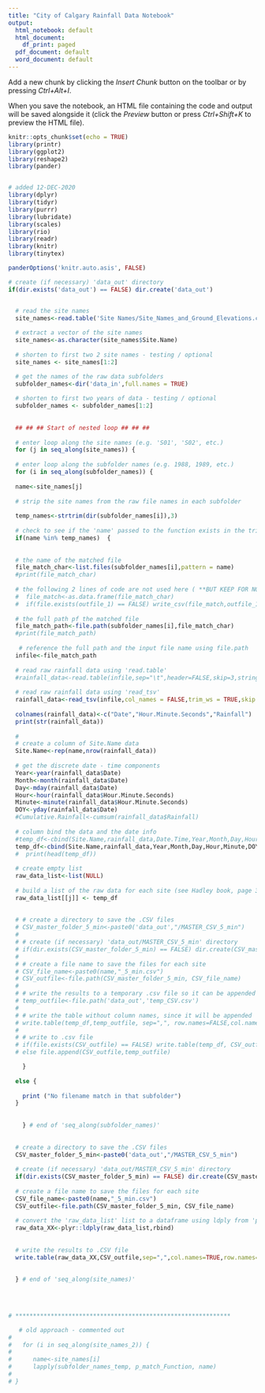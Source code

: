 ```yaml
---
title: "City of Calgary Rainfall Data Notebook"
output:
  html_notebook: default
  html_document:
    df_print: paged
  pdf_document: default
  word_document: default
---
```


Add a new chunk by clicking the *Insert Chunk* button on the toolbar or by pressing *Ctrl+Alt+I*.

When you save the notebook, an HTML file containing the code and output will be saved alongside it (click the *Preview* button or press *Ctrl+Shift+K* to preview the HTML file).


```r
knitr::opts_chunk$set(echo = TRUE)
library(printr)
library(ggplot2)
library(reshape2)
library(pander)


# added 12-DEC-2020
library(dplyr)
library(tidyr)
library(purrr)
library(lubridate)
library(scales)
library(rio)
library(readr)
library(knitr)
library(tinytex)

panderOptions('knitr.auto.asis', FALSE)
```



```r


# create (if necessary) 'data_out' directory
if(dir.exists('data_out') == FALSE) dir.create('data_out')


  # read the site names
  site_names<-read.table('Site Names/Site_Names_and_Ground_Elevations.csv',sep=",",header=TRUE,stringsAsFactors = FALSE)
 
  # extract a vector of the site names
  site_names<-as.character(site_names$Site.Name)
  
  # shorten to first two 2 site names - testing / optional
  site_names <- site_names[1:2]

  # get the names of the raw data subfolders
  subfolder_names<-dir('data_in',full.names = TRUE)
 
  # shorten to first two years of data - testing / optional
  subfolder_names <- subfolder_names[1:2]
  
  
  ## ## ## Start of nested loop ## ## ##
  
  # enter loop along the site names (e.g. 'S01', 'S02', etc.)  
  for (j in seq_along(site_names)) {
  
  # enter loop along the subfolder names (e.g. 1988, 1989, etc.)
  for (i in seq_along(subfolder_names)) {
  
  name<-site_names[j]
  
  # strip the site names from the raw file names in each subfolder
  
  temp_names<-strtrim(dir(subfolder_names[i]),3)
 
  # check to see if the 'name' passed to the function exists in the trimmed file names
  if(name %in% temp_names)  {
    
 
  # the name of the matched file
  file_match_char<-list.files(subfolder_names[i],pattern = name)
  #print(file_match_char)
  
  # the following 2 lines of code are not used here ( **BUT KEEP FOR NOW - the FILE APPEND MAY BE NEEDED ELSEWHERE **)
  #  file_match<-as.data.frame(file_match_char)
  #  if(file.exists(outfile_1) == FALSE) write_csv(file_match,outfile_1) else write_csv(file_match,outfile_1,append = TRUE)
  
  # the full path pf the matched file
  file_match_path<-file.path(subfolder_names[i],file_match_char)
  #print(file_match_path)
  
   # reference the full path and the input file name using file.path
  infile<-file_match_path
  
  # read raw rainfall data using 'read.table'
  #rainfall_data<-read.table(infile,sep="\t",header=FALSE,skip=3,stringsAsFactors = FALSE)
  
  # read raw rainfall data using 'read_tsv'
  rainfall_data<-read_tsv(infile,col_names = FALSE,trim_ws = TRUE,skip = 3)
  
  colnames(rainfall_data)<-c("Date","Hour.Minute.Seconds","Rainfall")
  print(str(rainfall_data))
  
  #
  # create a column of Site.Name data
  Site.Name<-rep(name,nrow(rainfall_data))
  
  # get the discrete date - time components
  Year<-year(rainfall_data$Date)
  Month<-month(rainfall_data$Date)
  Day<-mday(rainfall_data$Date)
  Hour<-hour(rainfall_data$Hour.Minute.Seconds)
  Minute<-minute(rainfall_data$Hour.Minute.Seconds)  
  DOY<-yday(rainfall_data$Date)
  #Cumulative.Rainfall<-cumsum(rainfall_data$Rainfall)
  
  # column bind the data and the date info
  #temp_df<-cbind(Site.Name,rainfall_data,Date.Time,Year,Month,Day,Hour,Minute,DOY)
  temp_df<-cbind(Site.Name,rainfall_data,Year,Month,Day,Hour,Minute,DOY)
  #  print(head(temp_df))
  
  # create empty list
  raw_data_list<-list(NULL)
  
  # build a list of the raw data for each site (see Hadley book, page 319)
  raw_data_list[[j]] <- temp_df
  
  
  # # create a directory to save the .CSV files
  # CSV_master_folder_5_min<-paste0('data_out',"/MASTER_CSV_5_min")
  # 
  # # create (if necessary) 'data_out/MASTER_CSV_5_min' directory
  # if(dir.exists(CSV_master_folder_5_min) == FALSE) dir.create(CSV_master_folder_5_min)
  # 
  # # create a file name to save the files for each site
  # CSV_file_name<-paste0(name,"_5_min.csv")
  # CSV_outfile<-file.path(CSV_master_folder_5_min, CSV_file_name)
  # 
  # # write the results to a temporary .csv file so it can be appended to the original Pass #1 file
  # temp_outfile<-file.path('data_out','temp_CSV.csv')
  # 
  # # write the table without column names, since it will be appended  
  # write.table(temp_df,temp_outfile, sep=",", row.names=FALSE,col.names = FALSE)
  # 
  # # write to .csv file
  # if(file.exists(CSV_outfile) == FALSE) write.table(temp_df, CSV_outfile, sep=",", row.names=FALSE,col.names = TRUE) 
  # else file.append(CSV_outfile,temp_outfile)

    }   
    
  else {
    
    print ("No filename match in that subfolder")
  }  
    
  
    } # end of 'seq_along(subfolder_names)'
    
 
  # create a directory to save the .CSV files
  CSV_master_folder_5_min<-paste0('data_out',"/MASTER_CSV_5_min")
 
  # create (if necessary) 'data_out/MASTER_CSV_5_min' directory
  if(dir.exists(CSV_master_folder_5_min) == FALSE) dir.create(CSV_master_folder_5_min)
  
  # create a file name to save the files for each site
  CSV_file_name<-paste0(name,"_5_min.csv")
  CSV_outfile<-file.path(CSV_master_folder_5_min, CSV_file_name)
    
  # convert the 'raw_data_list' list to a dataframe using ldply from 'plyr' package
  raw_data_XX<-plyr::ldply(raw_data_list,rbind)
  
  
  # write the results to .CSV file
  write.table(raw_data_XX,CSV_outfile,sep=",",col.names=TRUE,row.names=FALSE)   
    
     
  } # end of 'seq_along(site_names)'
  
 
  

# *************************************************************

   # old approach - commented out
#     
#   for (i in seq_along(site_names_2)) {
# 
#      name<-site_names[i]
#      lapply(subfolder_names_temp, p_match_Function, name)
# 
# }
   
   


```

